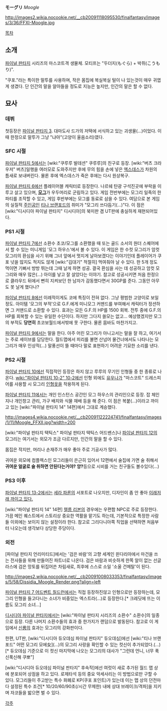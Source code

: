 '''モーグリ''' ''Moogle''

http://images2.wikia.nocookie.net/__cb20091118095530/finalfantasy/images/3/36/FFXI-Moogle.jpg

[[목차]]

== 소개 ==
[[파이널 판타지]] 시리즈의 마스코트격 생물체. 모티프는 "두더지(もぐら) + 박쥐(こうもり)".

"쿠포."라는 특이한 말투를 사용하며, 작은 몸집에 복실복실 털이 나 있는것이 매우 귀엽게 생겼다. 단 인간의 말을 알아들을 정도로 지능은 높지만, 인간의 말은 할 수 없다.

== 묘사 ==
=== 데뷔 ===
첫등장은 [[파이널 판타지 3]]. 대마도사 드가의 저택에 서식하고 있는 괴생물(...)이었다. 이때 한정으로 말투가 그냥 "냐아"(고양이 울음소리)였다.
 
=== SFC 시절 ===
[[파이널 판타지 5]]에서는 [wiki:"쿠루루 발데션" 쿠루루]의 친구로 등장. [wiki:"버츠 크라우저" 버츠]일행을 여러모로 도와주지만 후에 무의 힘을 손에 넣은 [[엑스데스]]가 차원의 틈새로 보내버린다. 물론 후에 엑스데스가 죽은 후에는 다시 원상복구.

[[파이널 판타지 6]]에선 플레이어블 캐릭터로 등장한다. 나르쉐 탄광 구석진곳에 부락을 이루고 살고 있으며, '''[[모그]]'''가 우두머리로 군림하고 있다. 게임 전반부에는 모그리 일족의 한 파티를 조작할 수 있고, 게임 후반부에는 모그를 동료로 삼을 수 있다. 여담으로 본 게임의 실질적 [[주인공]]인 [[티나 브랜포드]]의 취미가 "모그리 쓰다듬기(...)"다. 이 점은 [wiki:"디시디아 파이널 판타지" 디시디아]의 북미판 겸 UT판에 충실하게 재현되어있다.

=== PS1 시절 ===
[[파이널 판타지 7]]에선 소환수 초코/모그를 소환했을 때 또는 골드 소서의 원더 스퀘어에서 할 수 있는 미니게임 '모그 하우스'에서 볼 수 있다. 이 게임은 한 수컷 모그리가 암컷 모그리의 환심을 사기 위해 그녀 앞에서 멋지게 날아보겠다는 이야기인데 플레이어가 쿠포 넛을 많지도 적지도 않게 [wiki:"김대기" 적절히] 먹여줘야 날 수 있다. 한 5개 정도 먹이면 기뻐서 방방 뛰는데 그때 날게 하면 성공. 결국 환심을 사는 데 성공하고 암컷 모그리와 매우 많은(...) 아이를 낳고 잘 살았다는 이야기. 참고로 성공시키면 처음 한정으로 클라우드 뒤에서 뻔히 지켜보던 한 남자가 감동했다면서 30GP를 준다. 그동안 아무도 못 날게 했다나?

[[파이널 판타지 8]]에선 이례적이게도 코에 특징이 전혀 없다. 그냥 평범한 고양이로 보일 정도. 아이템 '모그의 부적'으로 G.F.에게 미니모그 커맨드를 부여해서 캐릭터가 정션하면 그 커맨드로 소환할 수 있다. 효과는 모든 G.F.의 HP를 1500 회복. 전투 중에 G.F.의 HP를 회복할 수 있는 유일한 수단이다. 하지만 그다지 쓸모는 없고... 예상했겠지만 모그의 부적도 '''당연히''' 초코보월드에서밖에 못 구한다. 물론 뭄바도 마찬가지고.

[[파이널 판타지 9]]에서는 말을 한다. 아주 어린 모그리가 아니고서는 말을 잘 하고, 여기서는 주로 세이브를 담당한다. 월드맵에서 피리를 불면 산넘어 물건너에서도 나타나는 모그리가 매우 인상적(...) 말풍선이 뜰 때마다 말로 표현하기 어려운 기묘한 소리를 낸다.

=== PS2 시절 ===
[[파이널 판타지 10]]에선 직접적인 등장은 하지 않고 루루의 무기인 인형들 중 한 종류로 나온다. [[wiki:"파이널 판타지 10-2" 10-2]]에선 인형 외에도 [[유우나]]가 "마스코트" 드레스피어를 사용할 시 모그리 [[인형옷]]을 착용하게 된다.

[[파이널 판타지 11]]에서는 개인 인스턴스 공간인 모그 하우스의 관리인으로 등장. 잡 체인지나 개인창고 관리, 가구 배치와 식물 재배 등을 해 준다. 이 점은 복붙(...)이라고 까이고 있는 [wiki:"파이널 판타지 14" 14편]에서 그대로 계승했다.

http://images4.wikia.nocookie.net/__cb20091122224741/finalfantasy/images/1/11/Moogle_FFXII.jpg?width=200

[wiki:"파이널 판타지 택틱스" 파이널 판타지 택틱스 어드밴스]나 [[파이널 판타지 12]]의 모그리는 여기서는 외모가 조금 다르지만, 인간의 말을 할 수 있다.

몸집은 작지만, 머리나 손재주가 매우 좋아 주로 기공사가 많다.

귀여운 외모에 컴플렉스인 모그리들이 은근히 있어서 12편에서 술집에 가면 술 취해서 '''귀여운 얼굴로 술 취하면 안된다는거야? 앙?'''등으로 시비를 거는 친구들도 볼수있다(...)

=== PS3 이후 ===
[[파이널 판타지 13-2]]에서는 [[세라 파론]]의 서포트로 나오지만, 디자인이 좀 안 좋아 [http://naridy.egloos.com/4633595 이래저래 까이고 있다.]

[wiki:"파이널 판타지 14" 14편] [[렐름 리본]]의 경우에는 우편함 NPC로 주로 등장한다. 가끔 메인 퀘스트에서 스토리상 중요한 역활을 맡기도 하는데, 기본적으로 특정한 사람들 이외에는 보이지 않는 설정이라 한다. 참고로 그리다니아쪽 직업을 선택하면 처음부터 나오는데 생각보다 상당한 주당이다.

=== 외전 ===
[파이널 판타지 언리미티드]에서는 '검은 바람'의 고향 세계인 윈다리아에서 마건을 쓰는 전사들을 위해 만들어진 파트너로 나온다. 검은 바람과 비슷하게 한쪽 알이 없는 선글라스에 검은 망토를 뒤집어쓴 차림새로, 최후에 스스로 소일 '소울 건메탈'이 된다.

http://images2.wikia.nocookie.net/__cb20091008033353/finalfantasy/images/5/58/Dissidia_Moogle_Render.png?align=left

[[파이널 판타지 7 어드벤트 칠드런]]에서는 직접 등장하진않고 인형으로만 등장하는데, 모그리 인형을 들고다니는 소녀가 비중있는 엑스트라(...)로 등장한다.[* 크레딧에 뜨는 이름도 모그리 소녀...]

[[디시디아 파이널 판타지]]에서는 [wiki:"파이널 판타지 시리즈의 소환수" 소환수]의 일종으로 등장. 다른 나머지 소환수들의 효과 중 한가지가 랜덤으로 발동된다. 참고로 이 게임에서 [[신룡]]의 효과는 모그리의 강화판이다.

한편, UT판, [wiki:"디시디아 듀오데심 파이널 판타지" 듀오데심]에선 [wiki:"티나 브랜포드" 어떤 모그리 모에女](...)의 모그리 사랑을 확인할 수 있는 컷신이 추가되었다.(...)[* 듀오데심 기준으로 이 컷신 마지막에 나오는 모그리의 대사가 "그런데 언니, 너무 푹신푹신해 쿠뽀"]

[wiki:"디시디아 듀오데심 파이널 판타지" 후속작]에선 여럿이 새로 추가된 월드 맵 상에 분포되어 상점을 하고 있다. 로제타석 등의 중요 악세사리는 이 방법으로만 구할 수 있다. 모그리들이 주고받는 특수 화폐로 KP(쿠포 포인트)가 있는데 이는 맵 상의 던전마다 설정된 특수 조건[* 10/20/60/90초(/시간 무제한) 내에 상대 브레이크/격파]을 지키며 자코들을 밟으면 벌 수 있다.

[[각주]]
